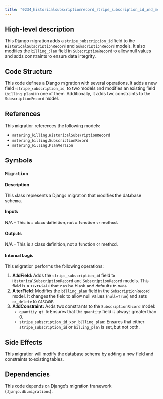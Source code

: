 ```yaml
---
title: "0234_historicalsubscriptionrecord_stripe_subscription_id_and_more.py"
---
```


## High-level description
This Django migration adds a `stripe_subscription_id` field to the `HistoricalSubscriptionRecord` and `SubscriptionRecord` models. It also modifies the `billing_plan` field in `SubscriptionRecord` to allow null values and adds constraints to ensure data integrity.

## Code Structure
This code defines a Django migration with several operations. It adds a new field (`stripe_subscription_id`) to two models and modifies an existing field (`billing_plan`) in one of them. Additionally, it adds two constraints to the `SubscriptionRecord` model.

## References
This migration references the following models:

* `metering_billing.HistoricalSubscriptionRecord`
* `metering_billing.SubscriptionRecord`
* `metering_billing.PlanVersion`

## Symbols

### `Migration`
#### Description
This class represents a Django migration that modifies the database schema.

#### Inputs
N/A - This is a class definition, not a function or method.

#### Outputs
N/A - This is a class definition, not a function or method.

#### Internal Logic
This migration performs the following operations:

1. **AddField:** Adds the `stripe_subscription_id` field to `HistoricalSubscriptionRecord` and `SubscriptionRecord` models. This field is a `TextField` that can be blank and defaults to `None`.
2. **AlterField:** Modifies the `billing_plan` field in the `SubscriptionRecord` model. It changes the field to allow null values (`null=True`) and sets `on_delete` to `CASCADE`.
3. **AddConstraint:** Adds two constraints to the `SubscriptionRecord` model:
    * `quantity_gt_0`: Ensures that the `quantity` field is always greater than 0.
    * `stripe_subscription_id_xor_billing_plan`: Ensures that either `stripe_subscription_id` or `billing_plan` is set, but not both.

## Side Effects
This migration will modify the database schema by adding a new field and constraints to existing tables.

## Dependencies
This code depends on Django's migration framework (`django.db.migrations`).
